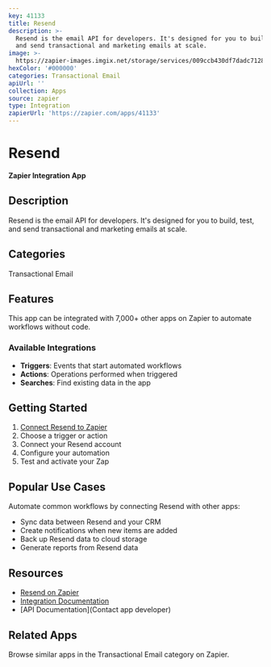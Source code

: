 ```yaml
---
key: 41133
title: Resend
description: >-
  Resend is the email API for developers. It's designed for you to build, test,
  and send transactional and marketing emails at scale.
image: >-
  https://zapier-images.imgix.net/storage/services/009ccb430df7dadc7128903e5ad17eb0.png?auto=format%2Ccompress&ixlib=python-3.0.0&q=50
hexColor: '#000000'
categories: Transactional Email
apiUrl: ''
collection: Apps
source: zapier
type: Integration
zapierUrl: 'https://zapier.com/apps/41133'
---
```

# Resend

**Zapier Integration App**

## Description

Resend is the email API for developers. It's designed for you to build, test, and send transactional and marketing emails at scale.

## Categories

Transactional Email

## Features

This app can be integrated with 7,000+ other apps on Zapier to automate workflows without code.

### Available Integrations

- **Triggers**: Events that start automated workflows
- **Actions**: Operations performed when triggered
- **Searches**: Find existing data in the app

## Getting Started

1. [Connect Resend to Zapier](https://zapier.com/apps/41133)
2. Choose a trigger or action
3. Connect your Resend account
4. Configure your automation
5. Test and activate your Zap

## Popular Use Cases

Automate common workflows by connecting Resend with other apps:

- Sync data between Resend and your CRM
- Create notifications when new items are added
- Back up Resend data to cloud storage
- Generate reports from Resend data

## Resources

- [Resend on Zapier](https://zapier.com/apps/41133)
- [Integration Documentation](https://zapier.com/apps/41133/integrations)
- [API Documentation](Contact app developer)

## Related Apps

Browse similar apps in the Transactional Email category on Zapier.
